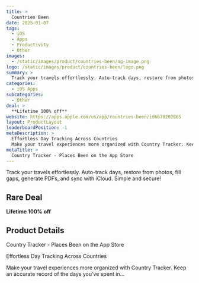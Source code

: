 ```yaml
---
title: >
  Countries Been
date: 2025-01-07
tags:
  - iOS
  - Apps
  - Productivity
  - Other
images:
  - /static/images/product/countries-been/og-image.png
logo: /static/images/product/countries-been/logo.png
summary: >
  Track your travels effortlessly. Auto-track days, restore from photos, fill gaps, generate PDFs, and sync with iCloud. Simple and secure!
categories:
  - iOS Apps
subcategories:
  - Other
deal: >
  **Lifetime 100% off**
website: https://apps.apple.com/us/app/countries-been/id6670202865
layout: ProductLayout
leaderboardPosition: -1
metaDescription: >
  Effortless Day Tracking Across Countries
  Make your travel experiences more organized with Country Tracker. Keep an accurate record of the days you’ve spent in…
metaTitle: >
  ‎Country Tracker - Places Been on the App Store
---
```

Track your travels effortlessly. Auto-track days, restore from photos, fill gaps, generate PDFs, and sync with iCloud. Simple and secure!

## Rare Deal

**Lifetime 100% off**

## Product Details

‎Country Tracker - Places Been on the App Store

Effortless Day Tracking Across Countries

Make your travel experiences more organized with Country Tracker. Keep an accurate record of the days you’ve spent in…
